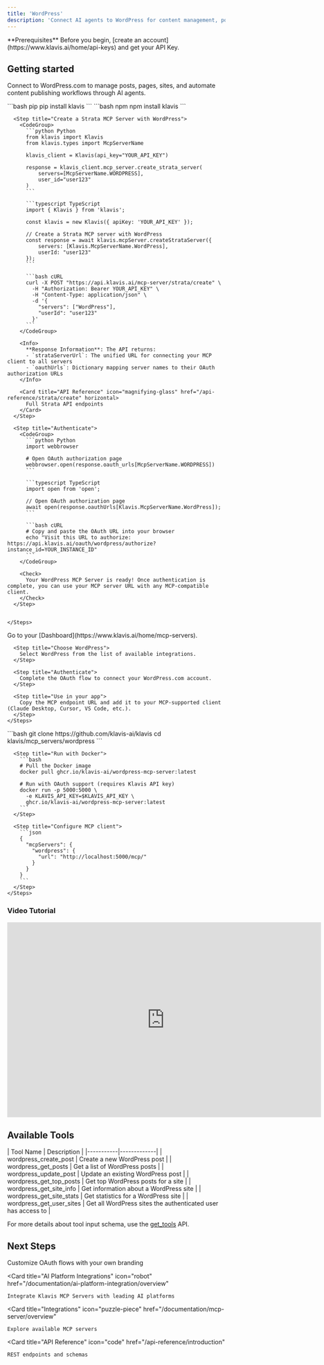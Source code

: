 ```yaml
---
title: 'WordPress'
description: 'Connect AI agents to WordPress for content management, post creation, and blog automation'
---
```


<Info>
  **Prerequisites**
  Before you begin, [create an account](https://www.klavis.ai/home/api-keys) and get your API Key.
</Info>

## Getting started

Connect to WordPress.com to manage posts, pages, sites, and automate content publishing workflows through AI agents.

<Tabs>
  <Tab title="API">
    <Steps>
      <Step title="Install the SDKs (optional)">
        <CodeGroup>
          ```bash pip
          pip install klavis
          ```
          ```bash npm
          npm install klavis
          ```
        </CodeGroup>
      </Step>
      
      <Step title="Create a Strata MCP Server with WordPress">
        <CodeGroup>
          ```python Python
          from klavis import Klavis
          from klavis.types import McpServerName
          
          klavis_client = Klavis(api_key="YOUR_API_KEY")
          
          response = klavis_client.mcp_server.create_strata_server(
              servers=[McpServerName.WORDPRESS],
              user_id="user123"
          )
          ```
          
          ```typescript TypeScript
          import { Klavis } from 'klavis';
          
          const klavis = new Klavis({ apiKey: 'YOUR_API_KEY' });
          
          // Create a Strata MCP server with WordPress
          const response = await klavis.mcpServer.createStrataServer({
              servers: [Klavis.McpServerName.WordPress],
              userId: "user123"
          });
          ```
          
          ```bash cURL
          curl -X POST "https://api.klavis.ai/mcp-server/strata/create" \
            -H "Authorization: Bearer YOUR_API_KEY" \
            -H "Content-Type: application/json" \
            -d '{
              "servers": ["WordPress"],
              "userId": "user123"
            }'
          ```
        </CodeGroup>
        
        <Info>
          **Response Information**: The API returns:
          - `strataServerUrl`: The unified URL for connecting your MCP client to all servers
          - `oauthUrls`: Dictionary mapping server names to their OAuth authorization URLs
        </Info>

        <Card title="API Reference" icon="magnifying-glass" href="/api-reference/strata/create" horizontal>
          Full Strata API endpoints
        </Card>
      </Step>
      
      <Step title="Authenticate">
        <CodeGroup>
          ```python Python
          import webbrowser
          
          # Open OAuth authorization page
          webbrowser.open(response.oauth_urls[McpServerName.WORDPRESS])
          ```
          
          ```typescript TypeScript
          import open from 'open';
          
          // Open OAuth authorization page
          await open(response.oauthUrls[Klavis.McpServerName.WordPress]);
          ```
          
          ```bash cURL
          # Copy and paste the OAuth URL into your browser
          echo "Visit this URL to authorize: https://api.klavis.ai/oauth/wordpress/authorize?instance_id=YOUR_INSTANCE_ID"
          ```
        </CodeGroup>
        
        <Check>
          Your WordPress MCP Server is ready! Once authentication is complete, you can use your MCP server URL with any MCP-compatible client.
        </Check>
      </Step>
      

    </Steps>
  </Tab>
  
  <Tab title="UI">
    <Steps>
      <Step title="Open Dashboard">
        Go to your [Dashboard](https://www.klavis.ai/home/mcp-servers).
      </Step>
      
      <Step title="Choose WordPress">
        Select WordPress from the list of available integrations.
      </Step>
      
      <Step title="Authenticate">
        Complete the OAuth flow to connect your WordPress.com account.
      </Step>
      
      <Step title="Use in your app">
        Copy the MCP endpoint URL and add it to your MCP-supported client (Claude Desktop, Cursor, VS Code, etc.).
      </Step>
    </Steps>
  </Tab>
  
  <Tab title="Open Source">
    <Steps>
      <Step title="Clone repository (for developers to build from source)">
        ```bash
        git clone https://github.com/klavis-ai/klavis
        cd klavis/mcp_servers/wordpress
        ```
      </Step>
      
      <Step title="Run with Docker">
        ```bash
        # Pull the Docker image
        docker pull ghcr.io/klavis-ai/wordpress-mcp-server:latest
        
        # Run with OAuth support (requires Klavis API key)
        docker run -p 5000:5000 \
          -e KLAVIS_API_KEY=$KLAVIS_API_KEY \
          ghcr.io/klavis-ai/wordpress-mcp-server:latest
        ```
      </Step>
      
      <Step title="Configure MCP client">
        ```json
        {
          "mcpServers": {
            "wordpress": {
              "url": "http://localhost:5000/mcp/"
            }
          }
        }
        ```
      </Step>
    </Steps>
  </Tab>
</Tabs>

### Video Tutorial

<iframe
  width="725"
  height="450"
  src="https://www.youtube.com/embed/K7NnYbEhmyM"
  title="YouTube video player"
  frameBorder="0"
  allow="accelerometer; autoplay; clipboard-write; encrypted-media; gyroscope; picture-in-picture; web-share"
  allowFullScreen
></iframe>

## Available Tools

<Accordion title="Tools Information">
| Tool Name | Description |
|-----------|-------------|
| wordpress_create_post | Create a new WordPress post |
| wordpress_get_posts | Get a list of WordPress posts |
| wordpress_update_post | Update an existing WordPress post |
| wordpress_get_top_posts | Get top WordPress posts for a site |
| wordpress_get_site_info | Get information about a WordPress site |
| wordpress_get_site_stats | Get statistics for a WordPress site |
| wordpress_get_user_sites | Get all WordPress sites the authenticated user has access to |
</Accordion>

<Note>For more details about tool input schema, use the [get_tools](https://docs.klavis.ai/api-reference/mcp-server/get-tools) API.</Note>

## Next Steps

<CardGroup>
  <Card
    title="White-label Authentication"
    icon="palette"
    href="/documentation/auth/white-label"
  >
    Customize OAuth flows with your own branding
  </Card>
  
  <Card
    title="AI Platform Integrations"
    icon="robot"
    href="/documentation/ai-platform-integration/overview"
  >
    Integrate Klavis MCP Servers with leading AI platforms
  </Card>
  
  <Card
    title="Integrations"
    icon="puzzle-piece"
    href="/documentation/mcp-server/overview"
  >
    Explore available MCP servers
  </Card>
  
  <Card
    title="API Reference"
    icon="code"
    href="/api-reference/introduction"
  >
    REST endpoints and schemas
  </Card>
</CardGroup> 